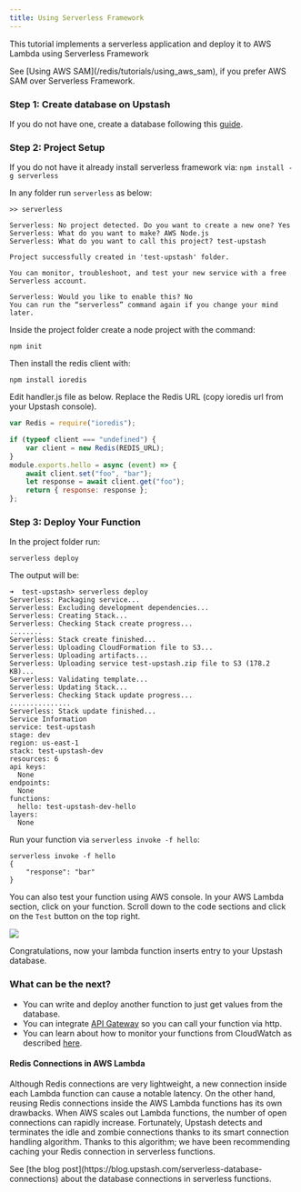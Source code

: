 ```yaml
---
title: Using Serverless Framework
---
```


This tutorial implements a serverless application and deploy it to AWS Lambda
using Serverless Framework

<Note>
See [Using AWS SAM](/redis/tutorials/using_aws_sam), if you prefer AWS SAM over Serverless Framework.
</Note>

### Step 1: Create database on Upstash

If you do not have one, create a database following this
[guide](../overall/getstarted).

### Step 2: Project Setup

If you do not have it already install serverless framework via:
`npm install -g serverless`

In any folder run `serverless` as below:

```text
>> serverless

Serverless: No project detected. Do you want to create a new one? Yes
Serverless: What do you want to make? AWS Node.js
Serverless: What do you want to call this project? test-upstash

Project successfully created in 'test-upstash' folder.

You can monitor, troubleshoot, and test your new service with a free Serverless account.

Serverless: Would you like to enable this? No
You can run the “serverless” command again if you change your mind later.
```

Inside the project folder create a node project with the command:

```
npm init
```

Then install the redis client with:

```
npm install ioredis
```

Edit handler.js file as below. Replace the Redis URL (copy ioredis url from your
Upstash console).

```javascript
var Redis = require("ioredis");

if (typeof client === "undefined") {
    var client = new Redis(REDIS_URL);
}
module.exports.hello = async (event) => {
    await client.set("foo", "bar");
    let response = await client.get("foo");
    return { response: response };
};
```

<Snippet file="redis/ioredisnote.mdx" />

### Step 3: Deploy Your Function

In the project folder run:

```
serverless deploy
```

The output will be:

```shell
➜  test-upstash> serverless deploy
Serverless: Packaging service...
Serverless: Excluding development dependencies...
Serverless: Creating Stack...
Serverless: Checking Stack create progress...
........
Serverless: Stack create finished...
Serverless: Uploading CloudFormation file to S3...
Serverless: Uploading artifacts...
Serverless: Uploading service test-upstash.zip file to S3 (178.2 KB)...
Serverless: Validating template...
Serverless: Updating Stack...
Serverless: Checking Stack update progress...
...............
Serverless: Stack update finished...
Service Information
service: test-upstash
stage: dev
region: us-east-1
stack: test-upstash-dev
resources: 6
api keys:
  None
endpoints:
  None
functions:
  hello: test-upstash-dev-hello
layers:
  None
```

Run your function via `serverless invoke -f hello`:

```shell
serverless invoke -f hello
{
    "response": "bar"
}
```

You can also test your function using AWS console. In your AWS Lambda section,
click on your function. Scroll down to the code sections and click on the `Test`
button on the top right.

<Frame>
    <img src="/img/awslambda/success2.png"/>
</Frame>

Congratulations, now your lambda function inserts entry to your Upstash
database.

### What can be the next?

-   You can write and deploy another function to just get values from the
    database.
-   You can integrate
    [API Gateway](https://docs.aws.amazon.com/apigateway/latest/developerguide/api-gateway-create-api-as-simple-proxy-for-lambda.html)
    so you can call your function via http.
-   You can learn about how to monitor your functions from CloudWatch as described
    [here](https://docs.aws.amazon.com/lambda/latest/dg//monitoring-functions-logs.html).

#### Redis Connections in AWS Lambda

Although Redis connections are very lightweight, a new connection inside each
Lambda function can cause a notable latency. On the other hand, reusing Redis
connections inside the AWS Lambda functions has its own drawbacks. When AWS
scales out Lambda functions, the number of open connections can rapidly
increase. Fortunately, Upstash detects and terminates the idle and zombie
connections thanks to its smart connection handling algorithm. Thanks to this
algorithm; we have been recommending caching your Redis connection in serverless
functions.

<Info>
    See [the blog
    post](https://blog.upstash.com/serverless-database-connections) about the
    database connections in serverless functions.
</Info>

